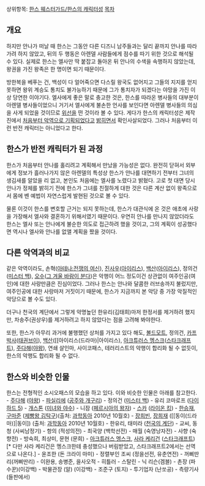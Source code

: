 상위항목: [[한스 웨스터가드/한스의 캐릭터성]]
[[목차]]
== 개요 ==

하지만 안나가 떠날 때 한스는 그동안 다른 디즈니 남주들과는 달리 끝까지 안나를 따라가려 하지 않았고, 뒤의 두 행동은 아렌델 사람들에게 점수를 따기 위한 것으로 해석될 수 있다. 실제로 한스는 엘사만 딱 붙잡고 돌아온 뒤 안나의 수색을 속행하지 않았는데, 왕권을 가진 왕족은 한 명이면 되기 때문이다.

방한복을 베푸는 건, 백성이 다 얼어죽으면 다스릴 왕국도 없어지고 그들의 지지를 얻지 못하면 왕위 계승도 통치도 불가능하기 때문에 그가 통치자가 되겠다는 야망을 가진 이상 당연한 이야기다. 엘사에게 좋은 말로 충고한 것은, 한스를 따라온 병사들의 대부분이 아렌델 병사들이었으니 거기서 엘사에게 불손한 언사를 보인다면 아렌델 병사들의 의심을 사게 되었을 것이므로 [[위선]]을 떤 것이라 볼 수 있다. 게다가 한스의 캐릭터성은 제작진에서 
[http://bbs2.ruliweb.daum.net/gaia/do/ruliweb/family/1360/read?articleId=1313359&objCate1=&bbsId=G003&searchKey=subjectNcontent&itemGroupId=&itemId=15&sortKey=depth&searchValue=%25EA%25B2%25A8%25EC%259A%25B8%25EC%2599%2595%25EA%25B5%25AD&platformId= 처음부터 악역으로 기획되었다고] [http://www.reddit.com/r/IAmA/comments/1xj4n5/hi_reddit_we_made_frozen_ask_us_anything/ 밝히면서] 확인사살되었다. 그러나 처음부터 이런 반전 캐릭터는 아니었다고 한다.

== 한스가 반전 캐릭터가 된 과정 ==

한스가 처음부터 안나를 홀리려고 계획해서 만났을 가능성은 없다. 완전히 닫혀서 외부에게 정보가 흘러나가지 않은 아렌델의 특성상 한스가 안나를 대면하기 전부터 그녀의 생김새를 알았을 리 없고, 본인도 처음에는 엘사를 노렸다고 밝혔다. 고로 첫 대면 당시 안나가 정체를 밝히기 전에 한스가 그녀를 친절하게 대한 것은 다른 계산 없이 왕족으로서 몸에 벤 예법이 자연스럽게 발현된 것으로 볼 수 있다.

물론 이것이 한스를 변호할 근거는 되지 못하는데, 한스가 대관식에 온 것은 애초에 사랑을 가장해서 엘사와 결혼하기 위해서였기 때문이다. 우연히 안나를 만나지 않았더라도 한스는 엘사 또는 안나에게 불순한 의도로 접근하려 했을 것이고, 그의 계획이 성공했다면 역시나 엘사와 안나를 없앨 계획을 짰을 것이다.

== 다른 악역과의 비교 ==

같은 악역이라도, 손혁([[아테나:전쟁의 여신]]), [[진사우]]([[아이리스(드라마)|아이리스]]), [[백산(아이리스)|백산]]([[아이리스(드라마)|아이리스]]), 정의건([[미스터 백]]), [[오수]]([[그 겨울 바람이 분다]])은 악행이 어느 정도이건 상관없이 여주인공(여인)에 대한 사랑만큼은 진심이었다. 그러나 한스는 안나와 달콤한 러브송까지 불렀지만, 여주인공에 대한 사랑마저 거짓이기 때문에, 한스가 지금까지 본 악당 중 가장 악질적인 악당으로 볼 수도 있다.

더구나 천국의 계단에서 그렇게 악명높던 한유리(김태희)마저 한정서를 제거하려 했지만, 차송주(권상우)를 제거하려고 하지 않았다는 점을 고려해 봐야한다.

또한, 한스가 아무리 과거에 불행했던 상처를 가지고 있다 해도, [[볼드모트]], 정의건, [[카프 박사]]([[태권브이]]), [[백산(아이리스)|백산]]([[아이리스(드라마)|아이리스), [[아크튜러스 멩스크]]([[스타크래프트]]), [[주다해]]([[야왕(드라마)|야왕]]), 연쇄 살인마, 사이코패스, 테러리스트의 악행이 합리화 될 수 없듯이, 한스의 악행도 합리화 될 수 없다.

== 한스와 비슷한 인물 ==
한스는 전형적인 소시오패스의 모습을 하고 있다. 이와 비슷한 인물은 아래를 참고한다.
- [[주다해]] ([[야왕(드라마)|야왕]])
- [[파실리에]] ([[공주와 개구리]])
- 정의건 ([[미스터 백]])
- 유리 코마로프 ([[다이하드#s-1.5|다이하드 5]])
- [[개스톤]] ([[미녀와 야수]])
- 니잠 ([[페르시아의 왕자]])
- [[스카(라이온 킹)|스카]] ([[라이온 킹]])
- [[한승재]], [[구마준]] ([[제빵왕 김탁구]])(출처: [[과학동아]] 2010년 10월호)
- [[장희빈]], [[장희재]] ([[동이(드라마)]|동이]) (출처: [[과학동아]] 2010년 10월호)
- 한유리, 태미라 ([[천국의 계단]])
- 교씨, 동청 (사씨남정기)
- 항의 (적성의전)
- 최국양 (백학선전)
- 매월 (숙영낭자전)
- 사향 (숙향전)
- 방숙희, 최상미, 문현 (문희)
- [[아크튜러스 멩스크]], [[사라 케리건]] ([[스타크래프트]]) [* 다만 사라 케리건은 멩스크한테 충성했으나 버림받았고, 스타크래프트2에서는 선역으로 나온다.]
- 윤조한 (돈 크라이 마미)
- 정렬부인 조씨 (정을선전, 유춘연전)
- 꺼삐딴리(꺼삐딴리)
- 이완용, 송병준, 을사오적
- 히틀러
- 스탈린
- 닉 리슨(겜블)
- 촌장 (파수꾼)(이강백)
- 박물관장 (알) (이강백)
- 조준구 (토지)
- 투기업자 (난쏘공)
- 측량기사 (들판에서)
